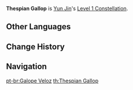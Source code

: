{{Constellation Infobox
|image       = Constellation Thespian Gallop.png
|description = [[Opening Flourish]]'s CD is decreased by 18%.
|level       = 1
|character   = Yun Jin
|utility1    = Cooldown Reduction
}}
'''Thespian Gallop''' is [[Yun Jin]]'s [[Level 1 Constellation]].

==Other Languages==
{{Other Languages
|en      = Thespian Gallop
|zhs     = 飞身趟马
|zhs_rm  = Fēishēn Tàngmǎ
|zht     = 飛身趟馬
|zht_rm  = Fēishēn Tàngmǎ
|zh_tl   = 
|ja      = 飛身趟馬
|ja_rm   = Hishintouba{{Assumed}}
|ja_tl   = 
|ko      = 노련한 승마술
|ko_rm   = Noryeonhan Seungmasul
|ko_tl   = Experienced Horsemanship
|es      = Galope dramático
|es_tl   = Dramatic Gallop
|fr      = Galop vaudevillesque
|fr_tl   = {{W|Vaudeville}} Gallop
|ru      = Театральный галоп
|ru_tl   = 
|th      = Thespian Gallop
|vi      = {{tt|Phi Thân Thang Mã|飛身趟馬}}
|vi_tl   = <!-- {{Sino|vi}} -->
|de      = Fliegender Gallopp
|de_tl   = Flying Gallop
|id      = Thespian Gallop
|pt      = Galope Veloz
|pt_tl   = 
}}

==Change History==
{{Change History|2.4}}

==Navigation==
{{Talent Navbox|Yun Jin}}
[[pt-br:Galope Veloz]]
[[th:Thespian Gallop]]
